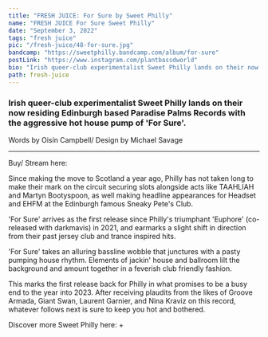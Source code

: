 ---
title: "FRESH JUICE: For Sure by Sweet Philly"
name: "FRESH JUICE For Sure Sweet Philly"
date: "September 3, 2022"
tags: "fresh juice"
pic: "/fresh-juice/48-for-sure.jpg"
bandcamp: "https://sweetphilly.bandcamp.com/album/for-sure"
postLink: "https://www.instagram.com/plantbassdworld"
bio: "Irish queer-club experimentalist Sweet Philly lands on their now residing Edinburgh based Paradise Palms Records with the aggressive hot house pump of ‘For Sure'"
path: fresh-juice
---

### Irish queer-club experimentalist Sweet Philly lands on their now residing Edinburgh based Paradise Palms Records with the aggressive hot house pump of 'For Sure'.

<p className="smallText">Words by Oisín Campbell/ Design by Michael Savage</p>

<hr />

<BandCamp src="album=285423586" />

Buy/ Stream here: <HoverLink url="sweetphilly.bandcamp.com/album/for-sure" external />

Since making the move to Scotland a year ago, Philly has not taken long to make their mark on the circuit securing slots alongside acts like TAAHLIAH and Martyn Bootyspoon, as well making headline appearances for Headset and EHFM at the Edinburgh famous Sneaky Pete's Club.

'For Sure' arrives as the first release since Philly's triumphant 'Euphore' (co-released with darkmavis) in 2021, and earmarks a slight shift in direction from their past jersey club and trance inspired hits.

<Picture src="/fresh-juice/48-sweet-philly.jpg" alt="Sweet Philly cover pic" size={1200} />

'For Sure' takes an alluring bassline wobble that junctures with a pasty pumping house rhythm. Elements of jackin' house and ballroom lilt the background and amount together in a feverish club friendly fashion.

This marks the first release back for Philly in what promises to be a busy end to the year into 2023. After receiving plaudits from the likes of Groove Armada, Giant Swan, Laurent Garnier, and Nina Kraviz on this record, whatever follows next is sure to keep you hot and bothered.

Discover more Sweet Philly here: <HoverLink url="euphore.bandcamp.com/album/euphore" external /> + <HoverLink url="cityimprecords.bandcamp.com/track/justice-four-courts" external />
